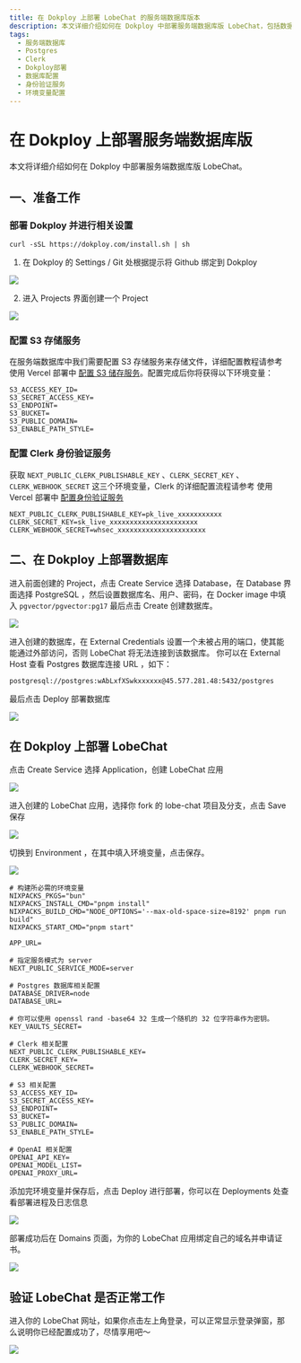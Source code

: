 ```yaml
---
title: 在 Dokploy 上部署 LobeChat 的服务端数据库版本
description: 本文详细介绍如何在 Dokploy 中部署服务端数据库版 LobeChat，包括数据库配置、身份验证服务配置的设置步骤。
tags:
  - 服务端数据库
  - Postgres
  - Clerk
  - Dokploy部署
  - 数据库配置
  - 身份验证服务
  - 环境变量配置
---
```


# 在 Dokploy 上部署服务端数据库版

本文将详细介绍如何在 Dokploy 中部署服务端数据库版 LobeChat。

## 一、准备工作

### 部署 Dokploy 并进行相关设置

```shell
curl -sSL https://dokploy.com/install.sh | sh
```

1. 在 Dokploy 的 Settings / Git 处根据提示将 Github 绑定到 Dokploy

![](https://github.com/user-attachments/assets/c75eb19e-e0f5-4135-91e4-55be8be8a996)

2. 进入 Projects 界面创建一个 Project

![](https://github.com/user-attachments/assets/4e04928d-0171-48d1-afff-e22fc2faaf4e)

### 配置 S3 存储服务

在服务端数据库中我们需要配置 S3 存储服务来存储文件，详细配置教程请参考 使用 Vercel 部署中 [配置 S3 储存服务](https://lobehub.com/zh/docs/self-hosting/server-database/vercel#%E4%B8%89%E3%80%81-%E9%85%8D%E7%BD%AE-s-3-%E5%AD%98%E5%82%A8%E6%9C%8D%E5%8A%A1)。配置完成后你将获得以下环境变量：

```shell
S3_ACCESS_KEY_ID=
S3_SECRET_ACCESS_KEY=
S3_ENDPOINT=
S3_BUCKET=
S3_PUBLIC_DOMAIN=
S3_ENABLE_PATH_STYLE=
```

### 配置 Clerk 身份验证服务

获取 `NEXT_PUBLIC_CLERK_PUBLISHABLE_KEY` 、`CLERK_SECRET_KEY` 、`CLERK_WEBHOOK_SECRET` 这三个环境变量，Clerk 的详细配置流程请参考 使用 Vercel 部署中 [配置身份验证服务](https://lobehub.com/zh/docs/self-hosting/server-database/vercel#二、-配置身份验证服务)

```shell
NEXT_PUBLIC_CLERK_PUBLISHABLE_KEY=pk_live_xxxxxxxxxxx
CLERK_SECRET_KEY=sk_live_xxxxxxxxxxxxxxxxxxxxxx
CLERK_WEBHOOK_SECRET=whsec_xxxxxxxxxxxxxxxxxxxxxx
```

## 二、在 Dokploy 上部署数据库

进入前面创建的 Project，点击 Create Service 选择 Database，在 Database 界面选择 PostgreSQL ，然后设置数据库名、用户、密码，在 Docker image 中填入 `pgvector/pgvector:pg17` 最后点击 Create 创建数据库。

![](https://github.com/user-attachments/assets/97899819-278f-42fd-804a-144d521d4b4f)

进入创建的数据库，在 External Credentials 设置一个未被占用的端口，使其能能通过外部访问，否则 LobeChat 将无法连接到该数据库。
你可以在 External Host 查看 Postgres 数据库连接 URL ，如下：

```shell
postgresql://postgres:wAbLxfXSwkxxxxxx@45.577.281.48:5432/postgres
```

最后点击 Deploy 部署数据库

![](https://github.com/user-attachments/assets/b4e89dd4-877b-43fe-aa42-4680de17ba8e)

## 在 Dokploy 上部署 LobeChat

点击 Create Service 选择 Application，创建 LobeChat 应用

![](https://github.com/user-attachments/assets/4cbbbcce-36be-48ff-bb0b-31607a0bba5c)

进入创建的 LobeChat 应用，选择你 fork 的 lobe-chat 项目及分支，点击 Save 保存

![](https://github.com/user-attachments/assets/2bb4c09d-75bb-4c46-bb2f-faf538308305)

切换到 Environment ，在其中填入环境变量，点击保存。

![](https://github.com/user-attachments/assets/0f79c266-cce5-4936-aabd-4c8f19196d91)

```shell
# 构建所必需的环境变量
NIXPACKS_PKGS="bun"
NIXPACKS_INSTALL_CMD="pnpm install"
NIXPACKS_BUILD_CMD="NODE_OPTIONS='--max-old-space-size=8192' pnpm run build"
NIXPACKS_START_CMD="pnpm start"

APP_URL=

# 指定服务模式为 server
NEXT_PUBLIC_SERVICE_MODE=server

# Postgres 数据库相关配置
DATABASE_DRIVER=node
DATABASE_URL=

# 你可以使用 openssl rand -base64 32 生成一个随机的 32 位字符串作为密钥。
KEY_VAULTS_SECRET=

# Clerk 相关配置
NEXT_PUBLIC_CLERK_PUBLISHABLE_KEY=
CLERK_SECRET_KEY=
CLERK_WEBHOOK_SECRET=

# S3 相关配置
S3_ACCESS_KEY_ID=
S3_SECRET_ACCESS_KEY=
S3_ENDPOINT=
S3_BUCKET=
S3_PUBLIC_DOMAIN=
S3_ENABLE_PATH_STYLE=

# OpenAI 相关配置
OPENAI_API_KEY=
OPENAI_MODEL_LIST=
OPENAI_PROXY_URL=
```

添加完环境变量并保存后，点击 Deploy 进行部署，你可以在 Deployments 处查看部署进程及日志信息

![](https://github.com/user-attachments/assets/411e2002-61f0-4010-9841-18e88ca895ec)

部署成功后在 Domains 页面，为你的 LobeChat 应用绑定自己的域名并申请证书。

![](https://github.com/user-attachments/assets/dd6bc4a4-3c20-4162-87fd-5cac57e5d7e7)

## 验证 LobeChat 是否正常工作

进入你的 LobeChat 网址，如果你点击左上角登录，可以正常显示登录弹窗，那么说明你已经配置成功了，尽情享用吧～

![](https://github.com/user-attachments/assets/798ddb18-50c7-462a-a083-0c6841351d26)
